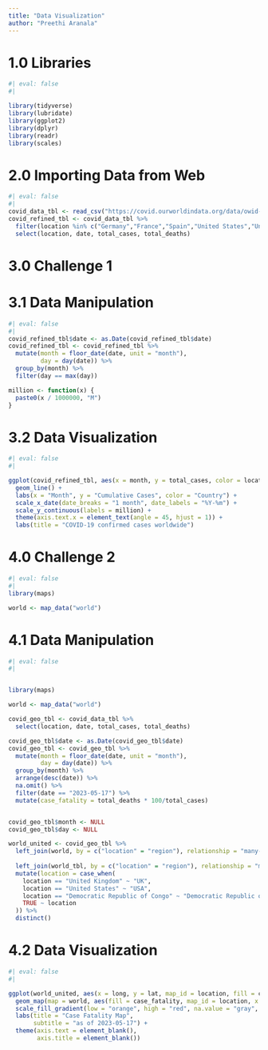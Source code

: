 ```yaml
---
title: "Data Visualization"
author: "Preethi Aranala"
---
```


# 1.0 Libraries

```r
#| eval: false
#| 

library(tidyverse)
library(lubridate)
library(ggplot2)
library(dplyr)
library(readr)
library(scales)

```

# 2.0 Importing Data from Web

```r
#| eval: false
#| 
covid_data_tbl <- read_csv("https://covid.ourworldindata.org/data/owid-covid-data.csv")
covid_refined_tbl <- covid_data_tbl %>%
  filter(location %in% c("Germany","France","Spain","United States","United Kingdom")) %>%
  select(location, date, total_cases, total_deaths)

```

# 3.0 Challenge 1

# 3.1 Data Manipulation

```r
#| eval: false
#| 
covid_refined_tbl$date <- as.Date(covid_refined_tbl$date)
covid_refined_tbl <- covid_refined_tbl %>%
  mutate(month = floor_date(date, unit = "month"),
         day = day(date)) %>% 
  group_by(month) %>%
  filter(day == max(day))

million <- function(x) {
  paste0(x / 1000000, "M")
}

```

# 3.2 Data Visualization

```r
#| eval: false
#| 

ggplot(covid_refined_tbl, aes(x = month, y = total_cases, color = location)) +
  geom_line() +
  labs(x = "Month", y = "Cumulative Cases", color = "Country") +
  scale_x_date(date_breaks = "1 month", date_labels = "%Y-%m") +
  scale_y_continuous(labels = million) +
  theme(axis.text.x = element_text(angle = 45, hjust = 1)) +
  labs(title = "COVID-19 confirmed cases worldwide")
```

# 4.0 Challenge 2

```r
#| eval: false
#| 
library(maps)

world <- map_data("world") 
```

# 4.1 Data Manipulation

```r
#| eval: false
#| 


library(maps)

world <- map_data("world") 

covid_geo_tbl <- covid_data_tbl %>%
  select(location, date, total_cases, total_deaths)

covid_geo_tbl$date <- as.Date(covid_geo_tbl$date)
covid_geo_tbl <- covid_geo_tbl %>%
  mutate(month = floor_date(date, unit = "month"),
         day = day(date)) %>% 
  group_by(month) %>%
  arrange(desc(date)) %>%
  na.omit() %>%
  filter(date == "2023-05-17") %>%
  mutate(case_fatality = total_deaths * 100/total_cases)


covid_geo_tbl$month <- NULL
covid_geo_tbl$day <- NULL

world_united <- covid_geo_tbl %>%
  left_join(world, by = c("location" = "region"), relationship = "many-to-many") %>%
  
  left_join(world_tbl, by = c("location" = "region"), relationship = "many-to-many") %>%
  mutate(location = case_when(
    location == "United Kingdom" ~ "UK",
    location == "United States" ~ "USA",
    location == "Democratic Republic of Congo" ~ "Democratic Republic of the Congo",
    TRUE ~ location
  )) %>%
  distinct()

```

# 4.2 Data Visualization

```r
#| eval: false
#|   

ggplot(world_united, aes(x = long, y = lat, map_id = location, fill = case_fatality)) +
  geom_map(map = world, aes(fill = case_fatality, map_id = location, x = long, y = lat), color = "black") +
  scale_fill_gradient(low = "orange", high = "red", na.value = "gray", name = "Case Fatality Percent") +
  labs(title = "Case Fatality Map",
       subtitle = "as of 2023-05-17") +
  theme(axis.text = element_blank(),
        axis.title = element_blank())
```
